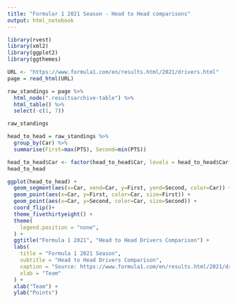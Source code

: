 ```yaml
---
title: "Formular 1 2021 Season - Head to Head comparisons"
output: html_notebook
---
```


```r
library(rvest)
library(xml2)
library(ggplot2)
library(ggthemes)
```

```r

URL <- "https://www.formula1.com/en/results.html/2021/drivers.html"
page = read_html(URL)

raw_standings = page %>%
  html_node(".resultsarchive-table") %>%
  html_table() %>%
  select(-c(1, 7))

raw_standings
```
```r
head_to_head = raw_standings %>%
  group_by(Car) %>%
  summarise(First=max(PTS), Second=min(PTS))

head_to_head$Car <- factor(head_to_head$Car, levels = head_to_head$Car[order(head_to_head$First)])
head_to_head
```

```r
ggplot(head_to_head) +
  geom_segment(aes(x=Car, xend=Car, y=First, yend=Second, color=Car)) +
  geom_point(aes(x=Car, y=First, color=Car, size=First)) +
  geom_point(aes(x=Car, y=Second, color=Car, size=Second)) +
  coord_flip()+
  theme_fivethirtyeight() +
  theme(
    legend.position = "none",
  ) +
  ggtitle("Formula 1 2021", "Head to Head Drivers Comparison") +
  labs(
    title = "Formula 1 2021 Season",
    subtitle = "Head to Head Drivers Comparison",
    caption = "Source: https://www.formula1.com/en/results.html/2021/drivers.html",
    xlab = "Team"
  ) +
  xlab("Team") +
  ylab("Points")
```
